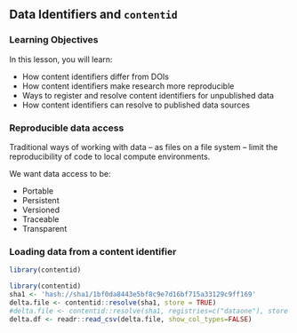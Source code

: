 ## Data Identifiers and `contentid`

### Learning Objectives

In this lesson, you will learn:

* How content identifiers differ from DOIs
* How content identifiers make research more reproducible
* Ways to register and resolve content identifiers for unpublished data
* How content identifiers can resolve to published data sources

### Reproducible data access

Traditional ways of working with data -- as files on a file system -- limit the 
reproducibility of code to local compute environments.

We want data access to be:

- Portable
- Persistent
- Versioned
- Traceable
- Transparent


### Loading data from a content identifier

```r
library(contentid)
```

```r
library(contentid)
sha1 <- 'hash://sha1/1bf0da8443e5bf8c9e7d16bf715a33129c9ff169'
delta.file <- contentid::resolve(sha1, store = TRUE)
#delta.file <- contentid::resolve(sha1, registries=c("dataone"), store = FALSE)
delta.df <- readr::read_csv(delta.file, show_col_types=FALSE)
```


